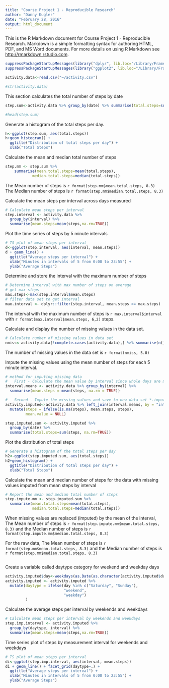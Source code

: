 ```yaml
---
title: "Course Project 1 - Reproducible Research"
author: "Danny Kugler"
date: "February 28, 2016"
output: html_document
---
```


This is the R Markdown document for Course Project 1 - Reproducible Research.  Markdown is a simple formatting syntax for authoring HTML, PDF, and MS Word documents. For more details on using R Markdown see <http://rmarkdown.rstudio.com>.

```r
suppressPackageStartupMessages(library("dplyr", lib.loc="/Library/Frameworks/R.framework/Versions/3.2/Resources/library"))
suppressPackageStartupMessages(library("ggplot2", lib.loc="/Library/Frameworks/R.framework/Versions/3.2/Resources/library"))

activity.data<-read.csv("~/activity.csv")

#str(activity.data)
```

This section calculates the total number of steps by date
```r
step.sum<-activity.data %>% group_by(date) %>% summarise(total.steps=sum(steps, na.rm=TRUE))

#head(step.sum)
```

Generate a histogram of the total steps per day.

```r

h<-ggplot(step.sum, aes(total.steps))
h+geom_histogram() +
  ggtitle("Distribution of total steps per day") + 
  xlab("Total Steps")

```

Calculate the mean and median total number of steps
```r
step.mm <- step.sum %>% 
    summarise(mean.total.steps=mean(total.steps), 
            median.total.steps=median(total.steps))
```
The Mean number of steps is `r format(step.mm$mean.total.steps, 8.3)`
The Median number of steps is `r format(step.mm$median.total.steps, 8.3)`

Calculate the mean steps per interval across days measured
```r
# Calculate mean steps per interval
step.interval <- activity.data %>%
  group_by(interval) %>%
  summarise(mean.steps=mean(steps,na.rm=TRUE))
```

Plot the time series of steps by 5 minute intervals

```r

# TS plot of mean steps per interval
d<-ggplot(step.interval, aes(interval, mean.steps))
d + geom_line() +
  ggtitle("Average steps per interval") +
  xlab("Minutes in intervals of 5 from 0:00 to 23:55") +
  ylab("Average Steps")

```

Determine and store the interval with the maximum number of steps

```r
# Determine interval with max number of steps on average
# get max steps
max.steps<-max(step.interval$mean.steps)
# filter data set to get interval
max.interval <- dplyr::filter(step.interval, mean.steps >= max.steps)
```

The interval with the maximum number of steps is `r max.interval$interval` with `r format(max.interval$mean.steps, 6,2)` steps.


Calculate and display the number of missing values in the data set.
```r

# Calculate number of missing values in data set
nmiss<-activity.data[!complete.cases(activity.data),] %>% summarise(n())
```

The number of missing values in the data set is `r format(nmiss, 5.0)`

Impute the missing values using the mean number of steps for each 5 minute interval.

```r
# method for imputing missing data
#   First - Calculate the mean value by interval since whole days are missing
interval.means <- activity.data %>% group_by(interval) %>% 
  summarise(mean.steps = mean(steps, na.rm = TRUE))

#   Second - Impute the missing values and save to new data set *.imputed
activity.imputed<-activity.data %>% left_join(interval.means, by = "interval") %>%
  mutate(steps = ifelse(is.na(steps), mean.steps, steps),
         mean.value = NULL)

step.imputed.sum <- activity.imputed %>% 
  group_by(date) %>% 
  summarise(total.steps=sum(steps, na.rm=TRUE))

```

Plot the distribution of total steps

```r
# Generate a histogram of the total steps per day
h2<-ggplot(step.imputed.sum, aes(total.steps))
h2+geom_histogram() + 
  ggtitle("Distribution of total steps per day") + 
  xlab("Total Steps")
```

Calculate the mean and median number of steps for the data with missing values imputed from mean steps by interval

```r
# Report the mean and median total number of steps
step.impute.mm <- step.imputed.sum %>% 
  summarise(mean.total.steps=mean(total.steps), 
            median.total.steps=median(total.steps))
```

When missing values are replaced (imputed) by the mean of the interval, 
The Mean number of steps is `r format(step.impute.mm$mean.total.steps, 8.3)` and
the Median number of steps is `r format(step.impute.mm$median.total.steps, 8.3)`

For the raw data, 
The Mean number of steps is `r format(step.mm$mean.total.steps, 8.3)` and
the Median number of steps is `r format(step.mm$median.total.steps, 8.3)`

```r

```


Create a variable called daytype category for weekend and weekday days

```r
activity.imputed$day<-weekdays(as.Date(as.character(activity.imputed$date)))
activity.imputed <- activity.imputed %>% 
  mutate(daytype = ifelse(day %in% c("Saturday", "Sunday"),
                          "weekend", 
                          "weekday")
         )
```

Calculate the average steps per interval by weekends and weekdays

```r
# Calculate mean steps per interval by weekends and weekdays
step.imp.interval <- activity.imputed %>%
  group_by(daytype, interval) %>%
  summarise(mean.steps=mean(steps,na.rm=TRUE))
```

Time series plot of steps by measurement interval for weekends and weekdays

```r
# TS plot of mean steps per interval
di<-ggplot(step.imp.interval, aes(interval, mean.steps))
di + geom_line() + facet_grid(daytype~.) +
  ggtitle("Average steps per interval") +
  xlab("Minutes in intervals of 5 from 0:00 to 23:55") +
  ylab("Average Steps")
```